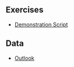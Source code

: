 
## Exercises

- [Demonstration Script](/lavaan-e-learning/8_categorical_indicators/code/demo8.html)

## Data

- [Outlook](/lavaan-e-learning/data/outlook.rds)
